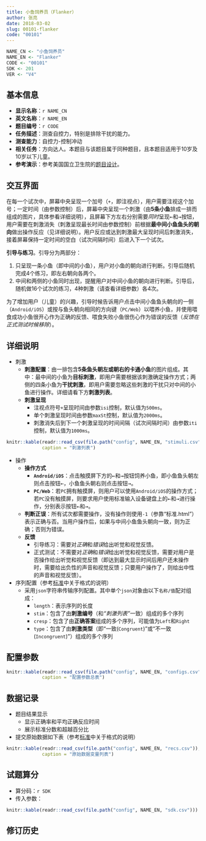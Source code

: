 ```yaml
---
title: 小鱼饲养员（Flanker）
author: 张亮
date: 2018-03-02
slug: 00101-flanker
code: "00101"
---
```


```r
NAME_CN <- "小鱼饲养员"
NAME_EN <- "Flanker"
CODE <- "00101"
SDK <- 201
VER <- "V4"
```

## 基本信息

* **显示名称**：`r NAME_CN`
* **英文名称**：`r NAME_EN`
* **题目编号**：`r CODE`
* **任务描述**：测查自控力，特别是排除干扰的能力。
* **测查能力**：自控力-控制冲动
* **相关任务**：方向达人。本题目与该题目属于同种题目，且本题目适用于10岁及10岁以下儿童。
* **参考演示**：参考美国国立卫生院的[题目设计](http://player.youku.com/embed/XMzIzMTA1NTk4NA==)。

## 交互界面

在每一个试次中，屏幕中央呈现一个加号（`+`，即注视点），用户需要注视这个加号；一定时间（由参数控制）后，屏幕中央呈现一个刺激（由**5条小鱼**排成一排而组成的图片，具体参看详细说明），且屏幕下方左右分别需要*同时*呈现<kbd>&larr;</kbd>和<kbd>&rarr;</kbd>按钮，用户需要在刺激消失（刺激呈现最长时间由参数控制）前根据**最中间小鱼鱼头的朝向**做出操作反应（见详细说明）。用户反应或达到刺激最大呈现时间后刺激消失，接着屏幕保持一定时间的空白（试次间隔时间）后进入下一个试次。

**引导与练习**。引导分为两部分：

1. 只呈现一条小鱼（即中间的小鱼），用户对小鱼的朝向进行判断。引导后随机完成4个练习，即左右朝向各两个。
1. 中间和两侧的小鱼同时出现，提醒用户对中间小鱼的朝向进行判断。引导后，随机做16个试次的练习，4种刺激（请查看详细参数）各4次。

为了增加用户（儿童）的兴趣，引导时候告诉用户点击中间小鱼鱼头朝向的一侧（`Android/iOS`）或按与鱼头朝向相同的方向键（`PC/Web`）以喂养小鱼，并使用喂食成功小鱼很开心作为正确的反馈、喂食失败小鱼很伤心作为错误的反馈（*反馈在正式测试时候移除*）。

## 详细说明

* 刺激
    + **刺激配置**：由一排包含**5条鱼头朝左或朝右的卡通小鱼**的图片组成。其中：最中间的小鱼为**目标刺激**，即用户需要根据该刺激确定操作方式；两侧的四条小鱼为**干扰刺激**，即用户需要忽略这些刺激的干扰只对中间的小鱼进行操作。详细请看下方**刺激列表**。
    + **刺激呈现**
        - 注视点符号`+`呈现时间由参数`isi`控制，默认值为`500ms`。
        - 单个刺激呈现时间由参数`maxSt`控制，默认值为`2000ms`。
        - 刺激消失后到下一个刺激呈现的时间间隔（试次间隔时间）由参数`iti`控制，默认值为`1000ms`。

```r
knitr::kable(readr::read_csv(file.path("config", NAME_EN, "stimuli.csv")),
             caption = "刺激列表")
```

* 操作
    + **操作方式**
        - **`Android/iOS`**：点击触摸屏下方的<kbd>&larr;</kbd>和<kbd>&rarr;</kbd>按钮饲养小鱼，即小鱼鱼头朝左则点击按钮<kbd>&larr;</kbd>，小鱼鱼头朝右则点击按钮<kbd>&rarr;</kbd>。
        - **`PC/Web`**：若`PC`拥有触摸屏，则用户可以使用`Android/iOS`的操作方式；若`PC`没有触摸屏，则要求用户使用标准输入设备键盘上的<kbd>&larr;</kbd>和<kbd>&rarr;</kbd>进行操作，分别表示按钮<kbd>&larr;</kbd>和<kbd>&rarr;</kbd>。
    + **判断正误**：所有试次都需要操作，没有操作则使用`-1`（参靠“标准.html”）表示正确与否。当用户操作后，如果与中间小鱼鱼头朝向一致，则为正确；否则为错误。
    + **反馈**
        - 引导练习：需要对*正确*和*错误*给出听觉和视觉反馈。
        - 正式测试：不需要对*正确*和*错误*给出听觉和视觉反馈，需要对用户是否操作给出听觉和视觉反馈（即达到最大显示时间后用户还未操作时，需要给出负性的声音和视觉反馈；只要用户操作了，则给出中性的声音和视觉反馈）。

* 序列配置（参考[标准](`r blogdown::shortcode("relref", "standard.html")`)中关于格式的说明）
    + 采用`json`字符串传输序列配置。其中单个`json`对象由以下`名称/值`配对组成：
        - `length`：表示序列的长度
        - `stim`：包含了由**刺激编号**（和*“刺激列表”*一致）组成的多个序列
        - `cresp`：包含了由**正确答案**组成的多个序列，可能值为`Left`和`Right`
        - `type`：包含了由**刺激类型**（即“一致(`Congruent`)”或“不一致(`Incongruent`)”）组成的多个序列

## 配置参数

```r
knitr::kable(readr::read_csv(file.path("config", NAME_EN, "configs.csv")),
             caption = "配置参数总表")
```

## 数据记录

* 题目结果显示
    + 显示正确率和平均正确反应时间
    + 展示标准分数和超越百分比
* 提交原始数据如下表（参考[标准](`r blogdown::shortcode("relref", "standard.html")`)中关于格式的说明）

```r
knitr::kable(readr::read_csv(file.path("config", NAME_EN, "recs.csv")),
             caption = "原始数据变量列表")
```

## 试题算分

* 算分码：`r SDK`
* 传入参数：

```r
knitr::kable(readr::read_csv(file.path("config", NAME_EN, "sdk.csv")))
```

## 修订历史
